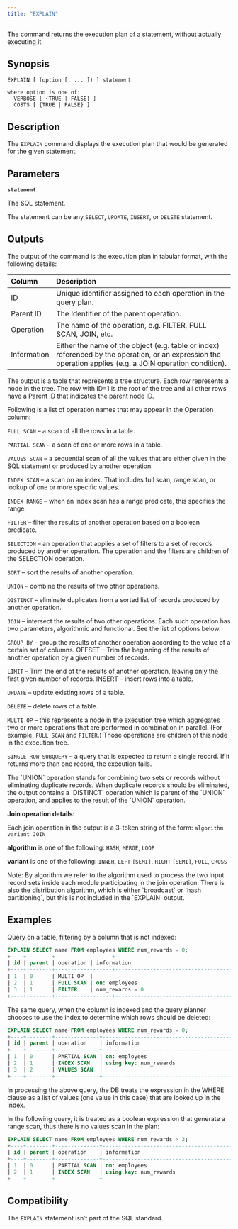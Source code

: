---
title: "EXPLAIN"
---

The command returns the execution plan of a statement, without actually executing it.

## Synopsis

```
EXPLAIN [ (option [, ... ]) ] statement

where option is one of:
  VERBOSE [ {TRUE | FALSE} ]
  COSTS [ {TRUE | FALSE} ]
```

## Description

The `EXPLAIN` command displays the execution plan that would be generated for the given statement.

## Parameters

**`statement`**

The SQL statement.

The statement can be any `SELECT`, `UPDATE`, `INSERT`, or `DELETE` statement.

## Outputs

The output of the command is the execution plan in tabular format, with the following details:

| **Column**  | **Description**                                                                                                                                            |
| :---------- | :--------------------------------------------------------------------------------------------------------------------------------------------------------- |
| ID          | Unique identifier assigned to each operation in the query plan.                                                                                            |
| Parent ID   | The Identifier of the parent operation.                                                                                                                    |
| Operation   | The name of the operation, e.g. FILTER, FULL SCAN, JOIN, etc.                                                                                              |
| Information | Either the name of the object (e.g. table or index) referenced by the operation, or an expression the operation applies (e.g. a JOIN operation condition). |

The output is a table that represents a tree structure. Each row represents a node in the tree. The row with ID=1 is the root of the tree and all other rows have a Parent ID that indicates the parent node ID.

Following is a list of operation names that may appear in the Operation column:

`FULL SCAN` – a scan of all the rows in a table.

`PARTIAL SCAN` – a scan of one or more rows in a table.

`VALUES SCAN` – a sequential scan of all the values that are either given in the SQL statement or produced by another operation.

`INDEX SCAN` – a scan on an index. That includes full scan, range scan, or lookup of one or more specific values.

`INDEX RANGE` – when an index scan has a range predicate, this specifies the range.

`FILTER` – filter the results of another operation based on a boolean predicate.

`SELECTION` – an operation that applies a set of filters to a set of records produced by another operation. The operation and the filters are children of the SELECTION operation.

`SORT` – sort the results of another operation.

`UNION` – combine the results of two other operations.

`DISTINCT` – eliminate duplicates from a sorted list of records produced by another operation.

`JOIN` – intersect the results of two other operations. Each such operation has two parameters, algorithmic and functional. See the list of options below.

`GROUP BY` – group the results of another operation according to the value of a certain set of columns. OFFSET – Trim the beginning of the results of another operation by a given number of records.

`LIMIT` – Trim the end of the results of another operation, leaving only the first given number of records. INSERT – insert rows into a table.

`UPDATE` – update existing rows of a table.

`DELETE` – delete rows of a table.

`MULTI OP` – this represents a node in the execution tree which aggregates two or more operations that are performed in combination in parallel. (For example, `FULL SCAN` and `FILTER`.) Those operations are children of this node in the execution tree.

`SINGLE ROW SUBQUERY` – a query that is expected to return a single record. If it returns more than one record, the execution fails.

<Note>
  The `UNION` operation stands for combining two sets or records without eliminating duplicate records. When duplicate records should be eliminated, the output contains a `DISTINCT` operation which is parent of the `UNION` operation, and applies to the result of the `UNION` operation.
</Note>

**Join operation details:**

Each join operation in the output is a 3-token string of the form: `algorithm variant JOIN`

**algorithm** is one of the following: `HASH`, `MERGE`, `LOOP`

**variant** is one of the following: `INNER`, `LEFT` `[SEMI]`, `RIGHT` `[SEMI]`, `FULL`, `CROSS`

<Note>
  Note: By algorithm we refer to the algorithm used to process the two input record sets inside each module participating in the join operation. There is also the distribution algorithm, which is either `broadcast` or `hash partitioning`, but this is not included in the `EXPLAIN` output.
</Note>

## Examples

Query on a table, filtering by a column that is not indexed:

```SQL
EXPLAIN SELECT name FROM employees WHERE num_rewards = 0;
+----+--------+------------------+-----------------------------------------+
| id | parent | operation | information                                    |
+----+--------+------------------+-----------------------------------------+
| 1  | 0      | MULTI OP  |                                                |
| 2  | 1      | FULL SCAN | on: employees                                  |
| 3  | 1      | FILTER    | num_rewards = 0                                |
+----+--------+------------------+-----------------------------------------+
```

The same query, when the column is indexed and the query planner chooses to use the index to determine which rows should be deleted:

```sql
EXPLAIN SELECT name FROM employees WHERE num_rewards = 0;
+----+--------+--------------+---------------------------------------------+
| id | parent | operation    | information                                 |
+----+--------+--------------+---------------------------------------------+
| 1  | 0      | PARTIAL SCAN | on: employees                               |
| 2  | 1      | INDEX SCAN   | using key: num_rewards                      |
| 3  | 2      | VALUES SCAN  |                                             |
+----+--------+--------------+---------------------------------------------+
```

In processing the above query, the DB treats the expression in the WHERE clause as a list of values (one value in this case) that are looked up in the index.

In the following query, it is treated as a boolean expression that generate a range scan, thus there is no values scan in the plan:

```sql
EXPLAIN SELECT name FROM employees WHERE num_rewards > 3;
+----+--------+--------------+---------------------------------------------+
| id | parent | operation    | information                                 |
+----+--------+--------------+---------------------------------------------+
| 1  | 0      | PARTIAL SCAN | on: employees                               |
| 2  | 1      | INDEX SCAN   | using key: num_rewards                      |
+----+--------+--------------+---------------------------------------------+
```

## Compatibility

The `EXPLAIN` statement isn’t part of the SQL standard.